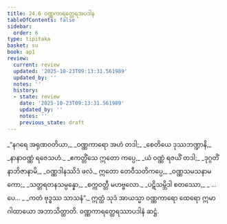 ```yaml
---
title: 24.6 ဝဏ္ဏကာရတ္ထေရအပဒါန
tableOfContents: false
sidebar:
  order: 6
type: tipitaka
basket: su
book: ap1
review:
  current: review
  updated: '2025-10-23T09:13:31.561989'
  updated_by: ''
  notes: ''
  history:
  - state: review
    date: '2025-10-23T09:13:31.561989'
    updated_by: ''
    notes: ''
    previous_state: draft
---
```



<ReviewStatus review={frontmatter.review} showDetails={true} />

<HypothesisAnnotation frontmatter={frontmatter} />

<DynamicBreadcrumb />

<Division number="23" book="ap1" e="ch" v="20" p="247">

<Paragraph number="3005" type="verses" book="ap1">
_“နဂရေ အရုဏဝတိယာ,_  
_ဝဏ္ဏကာရော အဟံ တဒါ;_  
_စေတိယေ ဒုဿဘဏ္ဍာနိ,_  
_နာနာဝဏ္ဏံ ရဇေသဟံ._  

</Paragraph>

</Division>
<Division number="24" book="ap1" e="ch" v="20" p="247">

<Paragraph number="3006" type="verses" book="ap1">
_ဧကတ္တိံသေ ဣတော ကပ္ပေ,_  
_ယံ ဝဏ္ဏံ ရဇယိံ တဒါ;_  
_ဒုဂ္ဂတိံ နာဘိဇာနာမိ,_  
_ဝဏ္ဏဒါနဿိဒံ ဖလံ._  

</Paragraph>

</Division>
<Division number="25" book="ap1" e="ch" v="20" p="247">

<Paragraph number="3007" type="verses" book="ap1">
ဣတော တေဝီသတိကပ္ပေ,_  
_ဝဏ္ဏသမသနာမကော;_  
_သတ္တရတနသမ္ပန္နော,_  
_စက္ကဝတ္တီ မဟဗ္ဗလော._  

</Paragraph>

</Division>
<Division number="26" book="ap1" e="ch" v="20" p="247">

<Paragraph number="3008" type="verses" book="ap1">
_ပဋိသမ္ဘိဒါ စတဿော,_  
_ …ပေ… _  
_ကတံ ဗုဒ္ဓဿ သာသနံ”._  

</Paragraph>

<Paragraph number="3009" book="ap1">
ဣတ္ထံ သုဒံ အာယသ္မာ ဝဏ္ဏကာရော ထေရော ဣမာ ဂါထာယော အဘာသိတ္ထာတိ.

</Paragraph>
</Division>

<Paragraph number="3010" type="center" book="ap1">
ဝဏ္ဏကာရတ္ထေရဿာပဒါနံ ဆဋ္ဌံ.
</Paragraph>